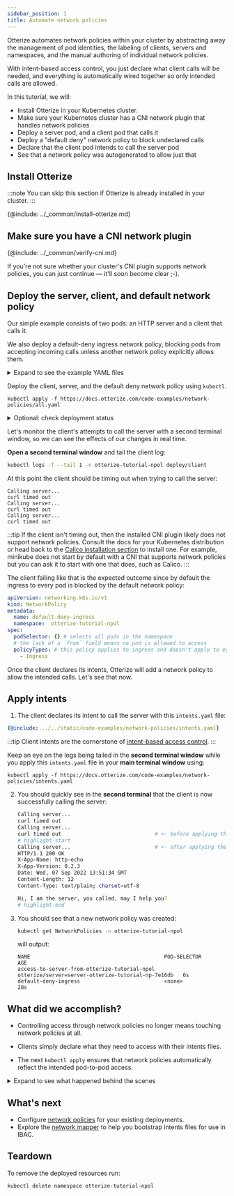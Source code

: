 ```yaml
---
sidebar_position: 1
title: Automate network policies
---
```


Otterize automates network policies within your cluster by abstracting away
the management of pod identities, the labeling of clients, servers and namespaces,
and the manual authoring of individual network policies.

With intent-based access control, you just declare what client calls will be needed,
and everything is automatically wired together so only intended calls are allowed.

In this tutorial, we will:

- Install Otterize in your Kubernetes cluster.
- Make sure your Kubernetes cluster has a CNI network plugin that handles network policies
- Deploy a server pod, and a client pod that calls it
- Deploy a "default deny" network policy to block undeclared calls
- Declare that the client pod intends to call the server pod
- See that a network policy was autogenerated to allow just that

## Install Otterize

:::note
You can skip this section if Otterize is already installed in your cluster.
:::

{@include: ../_common/install-otterize.md}

## Make sure you have a CNI network plugin

{@include: ../_common/verify-cni.md}

If you're not sure whether your cluster's CNI plugin supports network policies, you can just continue &mdash; it'll soon become clear ;-).

## Deploy the server, client, and default network policy

Our simple example consists of two pods: an HTTP server and a client that calls it.

We also deploy a default-deny ingress network policy,
blocking pods from accepting incoming calls unless another network policy explicitly allows them.

<details>
<summary>Expand to see the example YAML files</summary>
<Tabs>

<TabItem value="namespace.yaml" label="namespace.yaml" default>

```yaml
{@include: ../../static/code-examples/network-policies/namespace.yaml}
```

</TabItem>

<TabItem value="server.yaml" label="server.yaml" default>

```yaml
{@include: ../../static/code-examples/network-policies/server-deployment.yaml}
---
{@include: ../../static/code-examples/network-policies/server-service.yaml}
```

</TabItem>
<TabItem value="client.yaml" label="client.yaml" default>

```yaml
{@include: ../../static/code-examples/network-policies/client-deployment.yaml}
```

</TabItem>

<TabItem value="default-deny.yaml" label="default-deny.yaml" default>

```yaml
{@include: ../../static/code-examples/network-policies/default-deny-network-policy.yaml}
```

</TabItem>
</Tabs>
</details>

Deploy the client, server, and the default deny network policy using `kubectl`.

   ```shell
   kubectl apply -f https://docs.otterize.com/code-examples/network-policies/all.yaml
   ```

<details>
<summary>Optional: check deployment status</summary>
Check that the client and server pods were deployed

```bash
kubectl get pods -n otterize-tutorial-npol
```
You should see
```
NAME                      READY   STATUS    RESTARTS   AGE
client-5689997b5c-grlnt   1/1     Running   0          35s
server-6698c58cbc-v9n9b   1/1     Running   0          34s
```
Check that the default deny ingress network policy was deployed:

```bash
kubectl get NetworkPolicies -n otterize-tutorial-npol
```
You should see
```
NAME                   POD-SELECTOR   AGE
default-deny-ingress   none           17s
```
</details>

Let's monitor the client's attempts to call the server with a second terminal window,
so we can see the effects of our changes in real time.

**Open a second terminal window** and tail the client log:
```bash
kubectl logs -f --tail 1 -n otterize-tutorial-npol deploy/client
```
At this point the client should be timing out when trying to call the server:
```
Calling server...
curl timed out
Calling server...
curl timed out
Calling server...
curl timed out
```

:::tip
If the client isn't timing out, then the installed CNI plugin likely does not support network policies.
Consult the docs for your Kubernetes distribution or head back to the [Calico installation section](#make-sure-you-have-a-cni-network-plugin) to install one.
For example, minikube does not start by default with a CNI that supports network policies
but you can ask it to start with one that does, such as Calico.
:::

The client failing like that is the expected outcome since by default the ingress to every pod is blocked by the default network policy:
```yaml
apiVersion: networking.k8s.io/v1
kind: NetworkPolicy
metadata:
  name: default-deny-ingress
  namespace:  otterize-tutorial-npol
spec:
  podSelector: {} # selects all pods in the namespace
  # the lack of a `from` field means no pod is allowed to access
  policyTypes: # this policy applies to ingress and doesn't apply to egress
    - Ingress
```
   Once the client declares its intents, Otterize will add a network policy to allow the intended calls.
   Let's see that now.

## Apply intents

1. The client declares its intent to call the server with this `intents.yaml` file:

```yaml
{@include: ../../static/code-examples/network-policies/intents.yaml}
```

:::tip
Client intents are the cornerstone of [intent-based access control](https://otterize.com/ibac).
:::

   Keep an eye on the logs being tailed in the **second terminal window**
   while you apply this `intents.yaml` file in your **main terminal window** using:
   ```shell
   kubectl apply -f https://docs.otterize.com/code-examples/network-policies/intents.yaml
   ```
2. You should quickly see in the **second terminal** that the client is now successfully calling the server:
   ```bash
   Calling server...
   curl timed out
   Calling server...
   curl timed out                              # <- before applying the intents file
   # highlight-start
   Calling server...                           # <- after applying the intents file
   HTTP/1.1 200 OK
   X-App-Name: http-echo
   X-App-Version: 0.2.3
   Date: Wed, 07 Sep 2022 13:51:34 GMT
   Content-Length: 12
   Content-Type: text/plain; charset=utf-8
   
   Hi, I am the server, you called, may I help you?
   # highlight-end
   ```

3. You should see that a new network policy was created:
   ```bash
   kubectl get NetworkPolicies -n otterize-tutorial-npol
   ```
   will output:
   ```
   NAME                                           POD-SELECTOR                                         AGE
   access-to-server-from-otterize-tutorial-npol   otterize/server=server-otterize-tutorial-np-7e16db   6s
   default-deny-ingress                           <none>                                               28s
   ```

## What did we accomplish?

- Controlling access through network policies no longer means touching network policies at all.

- Clients simply declare what they need to access with their intents files.

- The next `kubectl apply` ensures that network policies automatically reflect the intended pod-to-pod access.


<details>
<summary>Expand to see what happened behind the scenes</summary>

To generate network policies between two pods, for example called `client` and `server` running in
namespace `otterize-tutorial-npol` we needed to (in a simplified form):

1. Label the `server` pod with `otterize/server` and a unique value that represents this server - we will use this label in the network policy to apply it to all pods with
   this label (as an ingress rule).
2. Label the `client` pod with `otterize/access-to-server`, saying that this specific pod has access to `server` - we will
   use this label in the network policy as a filter &mdash; every
   pod that has the label saying [this pod can access the server] will be able to pass through the network policy.
3. Label the `client`'s namespace `otterize/namespace-name` with value `otterize-tutorial-npol` &mdash; this is used when intents refer to services in other namespaces.
4. Generate a network policy saying that
    1. Only pod with the label `otterize/access-to-server`
    2. From the namespaces with the label `otterize/namespace-name` and value `otterize-tutorial-npol`
    3. Can access pods with the label `otterize/server` and that matches this server

Otterize saved us from doing all this work by simply declaring the client's intents in `intents.yaml`,
while the appropriate network policies were managed automatically behind the scenes.

You can read the detailed explanation about how Otterize manages labels for network policies [here](/guides/k8s-ibac-via-network-policies/deeper-dive#track-artifacts).
</details>

## What's next

- Configure [network policies](/guides/k8s-ibac-via-network-policies/) for your existing deployments.
- Explore the [network mapper](/quick-tutorials/k8s-network-mapper) to help you bootstrap intents files
  for use in IBAC.

## Teardown

To remove the deployed resources run:

```bash
kubectl delete namespace otterize-tutorial-npol
```